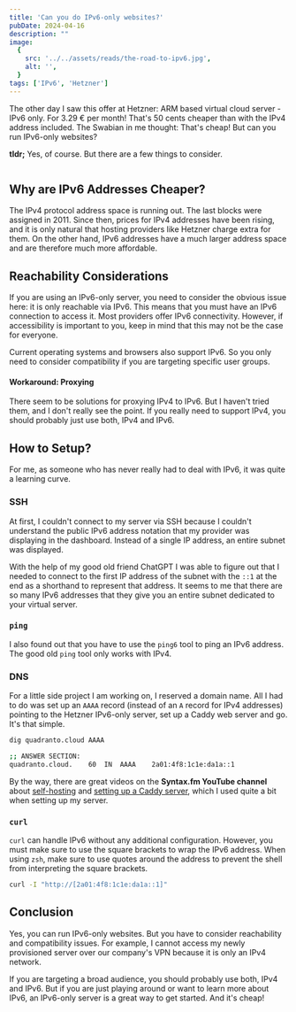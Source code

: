 ```yaml
---
title: 'Can you do IPv6-only websites?'
pubDate: 2024-04-16
description: ""
image:
  {
    src: '../../assets/reads/the-road-to-ipv6.jpg',
    alt: '',
  }
tags: ['IPv6', 'Hetzner']
---
```



The other day I saw this offer at Hetzner: ARM based virtual cloud server - IPv6 only. For 3.29 € per month! That's 50 cents cheaper than with the IPv4 address included. The Swabian in me thought: That's cheap! But can you run IPv6-only websites?

**tldr;** Yes, of course. But there are a few things to consider.

<Image
  src={coverImage}
  alt=""
  caption=""
  lazy={false}
/>

## Why are IPv6 Addresses Cheaper?

The IPv4 protocol address space is running out. The last blocks were assigned in 2011. Since then, prices for IPv4 addresses have been rising, and it is only natural that hosting providers like Hetzner charge extra for them. On the other hand, IPv6 addresses have a much larger address space and are therefore much more affordable.

## Reachability Considerations

If you are using an IPv6-only server, you need to consider the obvious issue here: it is only reachable via IPv6. This means that you must have an IPv6 connection to access it. Most providers offer IPv6 connectivity. However, if accessibility is important to you, keep in mind that this may not be the case for everyone.

Current operating systems and browsers also support IPv6. So you only need to consider compatibility if you are targeting specific user groups.

#### Workaround: Proxying

There seem to be solutions for proxying IPv4 to IPv6. But I haven't tried them, and I don't really see the point. If you really need to support IPv4, you should probably just use both, IPv4 and IPv6.

## How to Setup?

For me, as someone who has never really had to deal with IPv6, it was quite a learning curve.

### SSH

At first, I couldn't connect to my server via SSH because I couldn't understand the public IPv6 address notation that my provider was displaying in the dashboard. Instead of a single IP address, an entire subnet was displayed.

With the help of my good old friend ChatGPT I was able to figure out that I needed to connect to the first IP address of the subnet with the `::1` at the end as a shorthand to represent that address. It seems to me that there are so many IPv6 addresses that they give you an entire subnet dedicated to your virtual server.

### `ping`

I also found out that you have to use the `ping6` tool to ping an IPv6 address. The good old `ping` tool only works with IPv4.

### DNS

For a little side project I am working on, I reserved a domain name. All I had to do was set up an `AAAA` record (instead of an `A` record for IPv4 addresses) pointing to the Hetzner IPv6-only server, set up a Caddy web server and go. It's that simple.

```zsh {1} title="dig"
dig quadranto.cloud AAAA

;; ANSWER SECTION:
quadranto.cloud.	60	IN	AAAA	2a01:4f8:1c1e:da1a::1
```

By the way, there are great videos on the **Syntax.fm YouTube channel** about [self-hosting](https://www.youtube.com/watch?v=Q1Y_g0wMwww) and [setting up a Caddy server](https://www.youtube.com/watch?v=mLznVlBAtcg), which I used quite a bit when setting up my server.

### `curl`

`curl` can handle IPv6 without any additional configuration. However, you must make sure to use the square brackets to wrap the IPv6 address. When using `zsh`, make sure to use quotes around the address to prevent the shell from interpreting the square brackets.

```zsh title="curl"
curl -I "http://[2a01:4f8:1c1e:da1a::1]"
```

## Conclusion

Yes, you can run IPv6-only websites. But you have to consider reachability and compatibility issues. For example, I cannot access my newly provisioned server over our company's VPN because it is only an IPv4 network.  

If you are targeting a broad audience, you should probably use both, IPv4 and IPv6. But if you are just playing around or want to learn more about IPv6, an IPv6-only server is a great way to get started. And it's cheap!